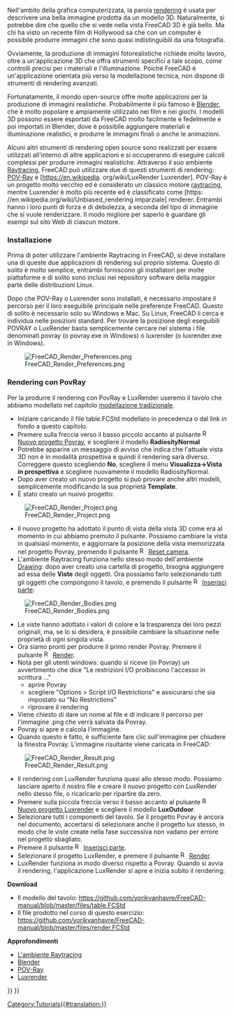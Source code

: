 <languages/>

{{Docnav/it
|[[Manual:Creating_FEM_analyses/it|Creare analisi FEM]]
|[[Manual:A_gentle_introduction/it|Una breve introduzione a Python]]
|[[Manual:Introduction/it|Pagina iniziale del manuale]]
|IconC=Crystal_Clear_manual.png
}}

{{Manual:TOC}}

<div class="mw-translate-fuzzy">
Nell'ambito della grafica computerizzata, la parola [https://en.wikipedia.org/wiki/Rendering_%28computer_graphics%29 rendering] è usata per descrivere una bella immagine prodotta da un modello 3D. Naturalmente, si potrebbe dire che quello che si vede nella vista FreeCAD 3D è già bello. Ma chi ha visto un recente film di Hollywood sa che con un computer è possibile produrre immagini che sono quasi indistinguibili da una fotografia.
</div>

<div class="mw-translate-fuzzy">
Ovviamente, la produzione di immagini fotorealistiche richiede molto lavoro, oltre a un'applicazione 3D che offra strumenti specifici a tale scopo, come controlli precisi per i materiali e l'illuminazione. Poiché FreeCAD è un'applicazione orientata più verso la modellazione tecnica, non dispone di strumenti di rendering avanzati.
</div>

<div class="mw-translate-fuzzy">
Fortunatamente, il mondo open-source offre molte applicazioni per la produzione di immagini realistiche. Probabilmente il più famoso è [http://www.blender.org Blender], che è molto popolare e ampiamente utilizzato nei film e nei giochi. I modelli 3D possono essere esportati da FreeCAD molto facilmente e fedelmente e poi importati in Blender, dove è possibile aggiungere materiali e illuminazione realistici, e produrre le immagini finali o anche le animazioni.
</div>

<div class="mw-translate-fuzzy">
Alcuni altri strumenti di rendering open source sono realizzati per essere utilizzati all'interno di altre applicazioni e si occuperanno di eseguire calcoli complessi per produrre immagini realistiche. Attraverso il suo ambiente [[Raytracing_Workbench/it|Raytracing]], FreeCAD può utilizzare due di questi strumenti di rendering: [https://en.wikipedia.org/wiki/POV-Ray POV-Ray] e [https://en.wikipedia. org/wiki/LuxRender Luxrender]. POV-Ray è un progetto molto vecchio ed è considerato un classico motore [https://en.wikipedia.org/wiki/Ray_tracing_%28graphics%29 raytracing], mentre Luxrender è molto più recente ed è classificato come [https: //en.wikipedia.org/wiki/Unbiased_rendering imparziale] renderer. Entrambi hanno i loro punti di forza e di debolezza, a seconda del tipo di immagine che si vuole renderizzare. Il modo migliore per saperlo è guardare gli esempi sul sito Web di ciascun motore.
</div>

<span id="Installation"></span>
=== Installazione ===

<div class="mw-translate-fuzzy">
Prima di poter utilizzare l'ambiente Raytracing in FreeCAD, si deve installare una di queste due applicazioni di rendering sul proprio sistema. Questo di solito è molto semplice, entrambi forniscono gli installatori per molte piattaforme e di solito sono inclusi nei repository software della maggior parte delle distribuzioni Linux.
</div>

<div class="mw-translate-fuzzy">
Dopo che POV-Ray o Luxrender sono installati, è necessario impostare il percorso per il loro eseguibile principale nelle preferenze FreeCAD. Questo di solito è necessario solo su Windows e Mac. Su Linux, FreeCAD li cerca e individua nelle posizioni standard. Per trovare la posizione degli eseguibili POVRAY o LuxRender basta semplicemente cercare nel sistema i file denominati povray (o povray.exe in Windows) o luxrender (o luxrender.exe in Windows).
</div>

[[File:FreeCAD_Render_Preferences.png]]

<span id="Rendering_with_PovRay"></span>
=== Rendering con PovRay ===

<div class="mw-translate-fuzzy">
Per la produrre il rendering con PovRay e LuxRender useremo il tavolo che abbiamo modellato nel capitolo [[Manual:Traditional modeling, the CSG way/it|modellazione tradizionale]].
</div> 

<div class="mw-translate-fuzzy">
* Iniziare caricando il file table.FCStd modellato in precedenza o dal link in fondo a questo capitolo.
* Premere sulla freccia verso il basso piccolo accanto al pulsante [[Image:Raytrace_New.svg|16px]] [[Raytracing_New/it|Nuovo progetto Povray]], e scegliere il modello '''RadiosityNormal'''
* Potrebbe apparire un messaggio di avviso che indica che l'attuale vista 3D non è in modalità prospettiva e quindi il rendering sarà diverso. Correggere questo scegliendo '''No''', scegliere il menu '''Visualizza->Vista in prospettiva''' e scegliere nuovamente il modello RadiosityNormal.
* Dopo aver creato un nuovo progetto si può provare anche altri modelli, semplicemente modificando la sua proprietà '''Template'''.
* È stato creato un nuovo progetto:
</div>

[[File:FreeCAD_Render_Project.png]]

<div class="mw-translate-fuzzy">
* Il nuovo progetto ha adottato il punto di vista della vista 3D come era al momento in cui abbiamo premuto il pulsante. Possiamo cambiare la vista in qualsiasi momento, e aggiornare la posizione della vista memorizzata nel progetto Povray, premendo il pulsante [[Image:Raytrace_ResetCamera.svg|16px]] [[Raytracing_ResetCamera/it|Reset camera]].
* L'ambiente Raytracing funziona nello stesso modo dell'ambiente [[Drawing_Workbench/it|Drawing]]: dopo aver creato una cartella di progetto, bisogna aggiungere ad essa delle '''Viste''' degli oggetti. Ora possiamo farlo selezionando tutti gli oggetti che compongono il tavolo, e premendo il pulsante [[Image:Raytrace_NewPartSegment.svg|16px]] [[Raytracing_InsertPart/it|Inserisci parte]]:
</div>

[[File:FreeCAD_Render_Bodies.png]]

<div class="mw-translate-fuzzy">
* Le viste hanno adottato i valori di colore e la trasparenza dei loro pezzi originali, ma, se lo si desidera, è possibile cambiare la situazione nelle proprietà di ogni singola vista.
* Ora siamo pronti per produrre il primo render Povray. Premere il pulsante [[Image:Raytrace_Render.svg|16px]] [[Raytracing_Render/it|Render]].
* Nota per gli utenti windows: quando si riceve (in Povray) un avvertimento che dice "Le restrizioni I/O proibiscono l'accesso in scrittura ..."
** aprire Povray
** scegliere "Options > Script I/O Restrictions" e assicurarsi che sia impostato su "No Restrictions"
** riprovare il rendering
* Viene chiesto di dare un nome al file e di indicare il percorso per l'immagine .png che verrà salvata da Povray.
* Povray si apre e calcola l'immagine.
* Quando questo è fatto, è sufficiente fare clic sull'immagine per chiudere la finestra Povray. L'immagine risultante viene caricata in FreeCAD:
</div>

[[File:FreeCAD_Render_Result.png]]

<div class="mw-translate-fuzzy">
* Il rendering con LuxRender funziona quasi allo stesso modo. Possiamo lasciare aperto il nostro file e creare il nuovo progetto con LuxRender nello stesso file, o ricaricarlo per ripartire da zero.
* Premere sulla piccola freccia verso il basso accanto al pulsante [[Image:Raytrace_Lux.svg|16px]] [[Raytracing_Lux/it|Nuovo progetto Luxrender]] e scegliere il modello '''LuxOutdoor'''.
* Selezionare tutti i componenti del tavolo. Se il progetto Povray è ancora nel documento, accertarsi di selezionare anche il progetto lux stesso, in modo che le viste create nella fase successiva non vadano per errore nel progetto sbagliato.
* Premere il pulsante [[Image:Raytrace_NewPartSegment.svg|16px]] [[Raytracing_InsertPart/it|Inserisci parte]].
* Selezionare il progetto LuxRender, e premere il pulsante [[Image:Raytrace_Render.svg|16px]] [[Raytracing_Render/it|Render]].
* LuxRender funziona in modo diverso rispetto a Povray. Quando si avvia il rendering, l'applicazione LuxRender si apre e inizia subito il rendering:
</div>

'''Download'''

* Il modello del tavolo: https://github.com/yorikvanhavre/FreeCAD-manual/blob/master/files/table.FCStd
* Il file prodotto nel corso di questo esercizio: https://github.com/yorikvanhavre/FreeCAD-manual/blob/master/files/render.FCStd

'''Approfondimenti'''

<div class="mw-translate-fuzzy">
* [[Raytracing_Workbench/it|L'ambiente Raytracing]]
* [http://www.blender.org Blender]
* [http://www.povray.org POV-Ray]
* [http://www.luxrender.net Luxrender]
</div>


{{Docnav/it
|[[Manual:Creating_FEM_analyses/it|Creare analisi FEM]]
|[[Manual:A_gentle_introduction/it|Una breve introduzione a Python]]
|[[Manual:Introduction/it|Pagina iniziale del manuale]]
|IconC=Crystal_Clear_manual.png
}}

[[Category:Tutorials{{#translation:}}]]
{{Raytracing Tools navi{{#translation:}}}}
{{Userdocnavi{{#translation:}}}}